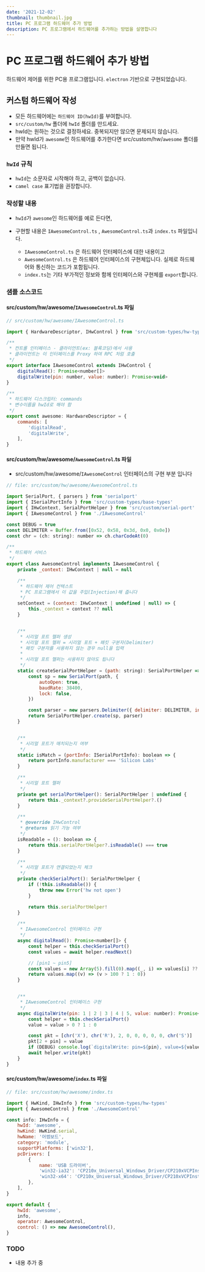```yaml
---
date: '2021-12-02'
thumbnail: thumbnail.jpg
title: PC 프로그램 하드웨어 추가 방법
description: PC 프로그램에서 하드웨어를 추가하는 방법을 설명합니다
---
```


# PC 프로그램 하드웨어 추가 방법

하드웨어 제어를 위한 PC용 프로그램입니다. `electron` 기반으로 구현되었습니다.


## 커스텀 하드웨어 작성

-  모든 하드웨어에는 `하드웨어 ID(hwId)`를 부여합니다.
-  `src/custom/hw` 폴더에 `hwId` 폴더를 만드세요. 
- hwId는 원하는 것으로 결정하세요. 중복되지만 않으면 문제되지 않습니다.
- 만약 hwId가 `awesome`인 하드웨어를 추가한다면 src/custom/hw/`awesome` 폴더를 만들면 됩니다.

### `hwId` 규칙
- `hwId`는 소문자로 시작해야 하고, 공백이 없습니다.
- `camel case` 표기법을 권장합니다.

### 작성할 내용

- `hwId`가 `awesome`인 하드웨어를 예로 든다면,

- 구현할 내용은  `IAwesomeControl.ts` , `AwesomeControl.ts`과 `index.ts` 파일입니다.
    - `IAwesomeControl.ts` 은 하드웨어 인터페이스에 대한 내용이고
    - `AwesomeControl.ts` 은 하드웨어 인터페이스의 구현체입니다. 실제로 하드웨어와 통신하는 코드가 포함됩니다.
    - `index.ts`는 기타 부가적인 정보와 함께 인터페이스와 구현체를 `export`합니다.

### 샘플 소스코드 

#### src/custom/hw/awesome/`IAwesomeControl`.ts 파일


```javascript
// src/custom/hw/awesome/IAwesomeControl.ts

import { HardwareDescriptor, IHwControl } from 'src/custom-types/hw-types'

/**
 * 컨트롤 인터페이스 - 클라이언트(ex: 블록코딩)에서 사용
 * 클라이언트는 이 인터페이스를 Proxy 하여 RPC 처럼 호출
 */
export interface IAwesomeControl extends IHwControl {
    digitalRead(): Promise<number[]>
    digitalWrite(pin: number, value: number): Promise<void>
}

/**
 * 하드웨어 디스크립터: commands
 * 변수이름을 hwId로 해야 함
 */
export const awesome: HardwareDescriptor = {
    commands: [
        'digitalRead',
        'digitalWrite',
    ],
}
```

#### src/custom/hw/awesome/`AwesomeControl`.ts 파일

- src/custom/hw/awesome/`IAwesomeControl` 인터페이스의 구현 부분 입니다

```javascript 
// file: src/custom/hw/awesome/AwesomeControl.ts

import SerialPort, { parsers } from 'serialport'
import { ISerialPortInfo } from 'src/custom-types/base-types'
import { IHwContext, SerialPortHelper } from 'src/custom/serial-port'
import { IAwesomeControl } from './IAwesomeControl'

const DEBUG = true
const DELIMITER = Buffer.from([0x52, 0x58, 0x3d, 0x0, 0x0e])
const chr = (ch: string): number => ch.charCodeAt(0)

/**
 * 하드웨어 서비스
 */
export class AwesomeControl implements IAwesomeControl {
    private _context: IHwContext | null = null

    /**
     * 하드웨어 제어 컨텍스트
     * PC 프로그램에서 이 값을 주입(Injection)해 줍니다
     */
    setContext = (context: IHwContext | undefined | null) => {
        this._context = context ?? null
    }


    /**
     * 시리얼 포트 헬퍼 생성
     * 시리얼 포트 헬퍼 = 시리얼 포트 + 패킷 구분자(Delimiter)
     * 패킷 구분자를 사용하지 않는 경우 null을 입력
     * 
     * 시리얼 포트 헬퍼는 사용하지 않아도 됩니다
     */
    static createSerialPortHelper = (path: string): SerialPortHelper => {
        const sp = new SerialPort(path, {
            autoOpen: true,
            baudRate: 38400,
            lock: false,
        })

        const parser = new parsers.Delimiter({ delimiter: DELIMITER, includeDelimiter: false })
        return SerialPortHelper.create(sp, parser)
    }


    /**
     * 시리얼 포트가 매치되는지 여부
     */
    static isMatch = (portInfo: ISerialPortInfo): boolean => {
        return portInfo.manufacturer === 'Silicon Labs'
    }

    /**
     * 시리얼 포트 헬퍼
     */
    private get serialPortHelper(): SerialPortHelper | undefined {
        return this._context?.provideSerialPortHelper?.()
    }

    /**
     * @override IHwControl
     * @returns 읽기 가능 여부
     */
    isReadable = (): boolean => {
        return this.serialPortHelper?.isReadable() === true
    }

    /**
     * 시리얼 포트가 연결되었는지 체크 
     */
    private checkSerialPort(): SerialPortHelper {
        if (!this.isReadable()) {
            throw new Error('hw not open')
        }

        return this.serialPortHelper!
    }

    /**
     * IAwesomeControl 인터페이스 구현
     */
    async digitalRead(): Promise<number[]> {
        const helper = this.checkSerialPort()
        const values = await helper.readNext()

        // [pin1 ~ pin5]
        const values = new Array(5).fill(0).map((_, i) => values[i] ?? 0)
        return values.map((v) => (v > 100 ? 1 : 0))
    }


    /**
     * IAwesomeControl 인터페이스 구현
     */
    async digitalWrite(pin: 1 | 2 | 3 | 4 | 5, value: number): Promise<void> {
        const helper = this.checkSerialPort()
        value = value > 0 ? 1 : 0

        const pkt = [chr('X'), chr('R'), 2, 0, 0, 0, 0, 0, chr('S')]
        pkt[2 + pin] = value
        if (DEBUG) console.log(`digitalWrite: pin=${pin}, value=${value}`)
        await helper.write(pkt)
    }
}
```

#### src/custom/hw/awesome/`index`.ts 파일

```javascript
// file: src/custom/hw/awesome/index.ts 

import { HwKind, IHwInfo } from 'src/custom-types/hw-types'
import { AwesomeControl } from './AwesomeControl'

const info: IHwInfo = {
    hwId: 'awesome',
    hwKind: HwKind.serial,
    hwName: '어썸보드',
    category: 'module',
    supportPlatforms: ['win32'],
    pcDrivers: [
        {
            name: 'USB 드라이버',
            'win32-ia32': 'CP210x_Universal_Windows_Driver/CP210xVCPInstaller_x86.exe',
            'win32-x64': 'CP210x_Universal_Windows_Driver/CP210xVCPInstaller_x64.exe',
        },
    ],
}

export default {
    hwId: 'awesome',
    info,
    operator: AwesomeControl,
    control: () => new AwesomeControl(),
}

```

### TODO 
- 내용 추가 중

